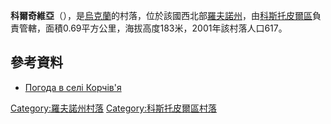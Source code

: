 {{coord|50|54|56|N|26|24|51|E|scale:30000|display=title}}

'''科爾奇維亞'''（{{lang-uk|Корчів'я}}），是[[烏克蘭|烏克蘭]]的村落，位於該國西北部[[羅夫諾州|羅夫諾州]]，由[[科斯托皮爾區|科斯托皮爾區]]負責管轄，面積0.69平方公里，海拔高度183米，2001年該村落人口617。

==參考資料==
*[http://weather.in.ua/ua/rovenskaja/11614 Погода в селі Корчів'я] {{Wayback|url=http://weather.in.ua/ua/rovenskaja/11614 |date=20170815111102 }}

{{DEFAULTSORT:Корчів'я}}
[[Category:羅夫諾州村落|Category:羅夫諾州村落]]
[[Category:科斯托皮爾區村落|Category:科斯托皮爾區村落]]


{{Rivne-geo-stub}}